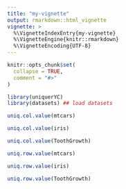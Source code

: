 ```yaml
---
title: "my-vignette"
output: rmarkdown::html_vignette
vignette: >
  %\VignetteIndexEntry{my-vignette}
  %\VignetteEngine{knitr::rmarkdown}
  %\VignetteEncoding{UTF-8}
---
```


```r
knitr::opts_chunk$set(
  collapse = TRUE,
  comment = "#>"
)
```

```r
library(uniquerYC) 
library(datasets) ## load datasets
```


```r
uniq.col.value(mtcars)
```

```r
uniq.col.value(iris)
```
```r
uniq.col.value(ToothGrowth)
```

```r
uniq.row.value(mtcars)
```
```r
uniq.row.value(iris)
```

```r
uniq.row.value(ToothGrowth)
```

